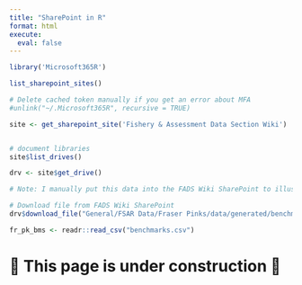 ```yaml
---
title: "SharePoint in R"
format: html
execute:
  eval: false
---
```



```r
library('Microsoft365R')

list_sharepoint_sites()

# Delete cached token manually if you get an error about MFA
#unlink("~/.Microsoft365R", recursive = TRUE)

site <- get_sharepoint_site('Fishery & Assessment Data Section Wiki')


# document libraries
site$list_drives()

drv <- site$get_drive()

# Note: I manually put this data into the FADS Wiki SharePoint to illustrate the workflow of FSAR authors uploading data here

# Download file from FADS Wiki SharePoint
drv$download_file("General/FSAR Data/Fraser Pinks/data/generated/benchmarks.csv", overwrite = TRUE)

fr_pk_bms <- readr::read_csv("benchmarks.csv")

```

# 🚧 This page is under construction 🚧

<!-- # Write this raw data file to Bronze

Just kidding this has to be done in a Databricks Notebook if I want to write a .csv. I can only write delta tables into a database schema from R locally using RJDBC. Which might also work. Using a Databrick notebook would be annoying because I can't read from SharePoint in DataBricks. I could set up pipeline in Azure Data Factory to read from SharePoint, transform, and write to Lakehouse but it seems complicated and maybe overkill.

We could also just read from SharePoint and write to SharePoint silver folder... Makes provisioning access to silver data easier perhaps...

See miro diagram https://miro.com/app/board/uXjVIJyjBWk=/?share_link_id=763283318229

```r
library(RJDBC)

jdbc_driver <- JDBC("com.databricks.client.jdbc.Driver", "C:/Users/JOHNSONBRE/DatabricksJDBC42.jar", "")

urlsql <- "jdbc:databricks://adb-553282681420861.1.azuredatabricks.net:443/default;transportMode=http;ssl=1;AuthMech=3;httpPath=/sql/1.0/warehouses/613056ec98d47d29;"

pat <- Sys.getenv("DATABRICKS_PAT")

connsql <- RJDBC::dbConnect(jdbc_driver, urlsql, "token", pat)
dbGetQuery(connsql, "SELECT 1")

# see what catalog are available
dbGetQuery(connsql, "SHOW CATALOGS")

dbGetQuery(connsql, "SHOW SCHEMAS IN bronze_pacific_prod")

```
# Read data from Bronze

# Transform data to meet SPSR schema

# Write to silver  -->

